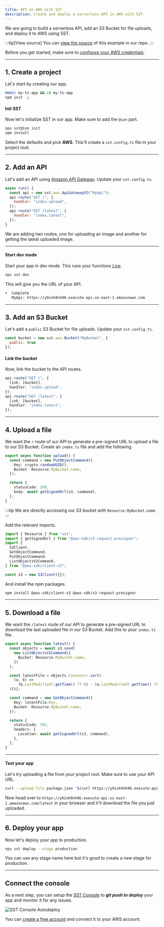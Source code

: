 ```yaml
---
title: API on AWS with SST
description: Create and deploy a serverless API in AWS with SST.
---
```


We are going to build a serverless API, add an S3 Bucket for file uploads, and deploy it to AWS using SST.

:::tip[View source]
You can [view the source](https://github.com/sst/ion/tree/dev/examples/aws-api) of this example in our repo.
:::

Before you get started, make sure to [configure your AWS credentials](https://docs.sst.dev/advanced/iam-credentials#loading-from-a-file).

---

## 1. Create a project

Let's start by creating our app.

```bash
mkdir my-ts-app && cd my-ts-app
npm init -y
```

#### Init SST

Now let's initialize SST in our app. Make sure to add the `@ion` part.

```bash "sst@ion"
npx sst@ion init
npm install
```

Select the defaults and pick **AWS**. This'll create a `sst.config.ts` file in your project root.

---

## 2. Add an API

Let's add an API using [Amazon API Gateway](https://docs.aws.amazon.com/apigateway/latest/developerguide/welcome.html). Update your `sst.config.ts`.

```js title="sst.config.ts"
async run() {
  const api = new sst.aws.ApiGatewayV2("MyApi");
  api.route("GET /", {
    handler: "index.upload",
  });
  api.route("GET /latest", {
    handler: "index.latest",
  });
}
```

We are adding two routes, one for uploading an image and another for getting the latest uploaded image.

---

#### Start dev mode

Start your app in dev mode. This runs your functions [_Live_](/docs/live/).

```bash
npx sst dev
```

This will give you the URL of your API.

```bash frame="none"
+  Complete
   MyApi: https://y9ink9nh96.execute-api.us-east-1.amazonaws.com
```

---

## 3. Add an S3 Bucket

Let's add a `public` S3 Bucket for file uploads. Update your `sst.config.ts`.

```js title="sst.config.ts"
const bucket = new sst.aws.Bucket("MyBucket", {
  public: true
});
```

#### Link the bucket

Now, link the bucket to the API routes.

```ts title="sst.config.ts" {2,6}
api.route("GET /", {
  link: [bucket],
  handler: "index.upload",
});
api.route("GET /latest", {
  link: [bucket],
  handler: "index.latest",
});
```

---

## 4. Upload a file

We want the `/` route of our API to generate a pre-signed URL to upload a file to our S3 Bucket. Create an `index.ts` file and add the following.

```ts title="index.ts" {4}
export async function upload() {
  const command = new PutObjectCommand({
    Key: crypto.randomUUID(),
    Bucket: Resource.MyBucket.name,
  });

  return {
    statusCode: 200,
    body: await getSignedUrl(s3, command),
  };
}
```

:::tip
We are directly accessing our S3 bucket with `Resource.MyBucket.name`.
:::

Add the relevant imports.

```ts title="index.ts"
import { Resource } from "sst";
import { getSignedUrl } from "@aws-sdk/s3-request-presigner";
import {
  S3Client,
  GetObjectCommand,
  PutObjectCommand,
  ListObjectsV2Command,
} from "@aws-sdk/client-s3";

const s3 = new S3Client({});
```

And install the npm packages.

```bash
npm install @aws-sdk/client-s3 @aws-sdk/s3-request-presigner
```

---

## 5. Download a file

We want the `/latest` route of our API to generate a pre-signed URL to download the last uploaded file in our S3 Bucket. Add this to your `index.ts` file.

```ts title="index.ts"
export async function latest() {
  const objects = await s3.send(
    new ListObjectsV2Command({
      Bucket: Resource.MyBucket.name,
    })
  );

  const latestFile = objects.Contents!.sort(
    (a, b) =>
      (b.LastModified?.getTime() ?? 0) - (a.LastModified?.getTime() ?? 0)
  )[0];

  const command = new GetObjectCommand({
    Key: latestFile.Key,
    Bucket: Resource.MyBucket.name,
  });

  return {
    statusCode: 302,
    headers: {
      Location: await getSignedUrl(s3, command),
    },
  };
}
```

---

#### Test your app

Let's try uploading a file from your project root. Make sure to use your API URL.

```bash
curl --upload-file package.json "$(curl https://y9ink9nh96.execute-api.us-east-1.amazonaws.com)"
```

Now head over to `https://y9ink9nh96.execute-api.us-east-1.amazonaws.com/latest` in your browser and it'll download the file you just uploaded.

---

## 6. Deploy your app

Now let's deploy your app to production.

```bash
npx sst deploy --stage production
```

You can use any stage name here but it's good to create a new stage for production.

---

## Connect the console

As a next step, you can setup the [SST Console](/docs/console/) to _**git push to deploy**_ your app and monitor it for any issues. 

![SST Console Autodeploy](../../../../../assets/docs/start/sst-console-autodeploy.png)

You can [create a free account](https://console.sst.dev) and connect it to your AWS account.
